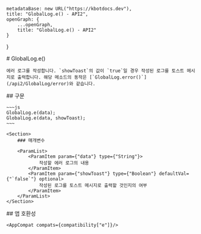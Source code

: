 
    metadataBase: new URL("https://kbotdocs.dev"),
    title: "GlobalLog.e() - API2",
    openGraph: {
        ...openGraph,
        title: "GlobalLog.e() - API2"
    }
}

<Section>
    # GlobalLog.e()

    에러 로그를 작성합니다. `showToast`의 값이 `true`일 경우 작성된 로그를 토스트 메시지로 출력합니다. 해당 메소드의 동작은 [`GlobalLog.error()`](/api2/GlobalLog/error)와 같습니다.
</Section>
<Section>
    ## 구문

    ~~~js
    GlobalLog.e(data);
    GlobalLog.e(data, showToast);
    ~~~

    <Section>
        ### 매개변수

        <ParamList>
            <ParamItem param={"data"} type={"String"}>
                작성할 에러 로그의 내용
            </ParamItem>
            <ParamItem param={"showToast"} type={"Boolean"} defaultVal={"`false`"} optional>
                작성된 로그를 토스트 메시지로 출력할 것인지의 여부
            </ParamItem>
        </ParamList>
    </Section>
</Section>
<Section>
    ## 앱 호환성

    <AppCompat compats={compatibility["e"]}/>
</Section>